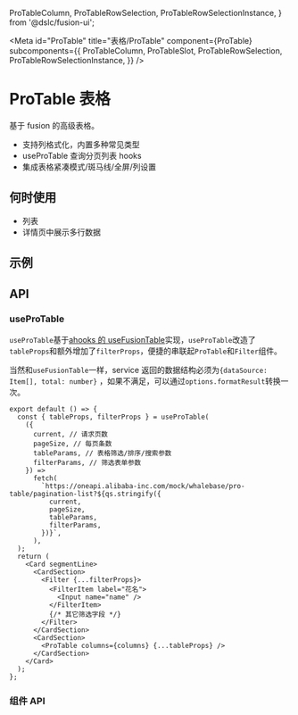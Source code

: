   ProTableColumn,
  ProTableRowSelection,
  ProTableRowSelectionInstance,
} from '@dslc/fusion-ui';

<Meta
  id="ProTable"
  title="表格/ProTable"
  component={ProTable}
  subcomponents={{
    ProTableColumn,
    ProTableSlot,
    ProTableRowSelection,
    ProTableRowSelectionInstance,
  }}
/>

# ProTable 表格

基于 fusion 的高级表格。

- 支持列格式化，内置多种常见类型
- useProTable 查询分页列表 hooks
- 集成表格紧凑模式/斑马线/全屏/列设置

## 何时使用

- 列表
- 详情页中展示多行数据

## 示例

<Story id="protable--basic" />

## API

### useProTable

`useProTable`基于[ahooks 的 useFusionTable](https://ahooks.js.org/zh-CN/hooks/table/use-fusion-table)实现，`useProTable`改造了`tableProps`和额外增加了`filterProps`，便捷的串联起`ProTable`和`Filter`组件。

当然和`useFusionTable`一样，service 返回的数据结构必须为`{dataSource: Item[], total: number}` ，如果不满足，可以通过`options.formatResult`转换一次。

```tsx
export default () => {
  const { tableProps, filterProps } = useProTable(
    ({
      current, // 请求页数
      pageSize, // 每页条数
      tableParams, // 表格筛选/排序/搜索参数
      filterParams, // 筛选表单参数
    }) =>
      fetch(
        `https://oneapi.alibaba-inc.com/mock/whalebase/pro-table/pagination-list?${qs.stringify({
          current,
          pageSize,
          tableParams,
          filterParams,
        })}`,
      ),
  );
  return (
    <Card segmentLine>
      <CardSection>
        <Filter {...filterProps}>
          <FilterItem label="花名">
            <Input name="name" />
          </FilterItem>
          {/* 其它筛选字段 */}
        </Filter>
      </CardSection>
      <CardSection>
        <ProTable columns={columns} {...tableProps} />
      </CardSection>
    </Card>
  );
};
```

### 组件 API

<ArgsTable of={ProTable} />
